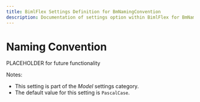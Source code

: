 ---
title: BimlFlex Settings Definition for BmNamingConvention
description: Documentation of settings option within BimlFlex for BmNamingConvention
---
<head>
  <meta name="varigenceProduct" content="BimlFlex"></meta>
  <meta name="varigenceArticleType" content="Reference"></meta>
</head>


# Naming Convention

PLACEHOLDER for future functionality

Notes:

* This setting is part of the *Model* settings category.
* The default value for this setting is `PascalCase`.
